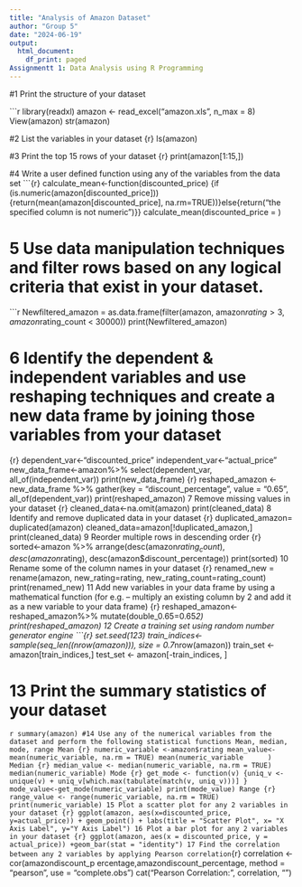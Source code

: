 ---
title: "Analysis of Amazon Dataset"
author: "Group 5"
date: "2024-06-19"
output:
  html_document:
    df_print: paged
Assignmentt 1: Data Analysis using R Programming
---

#1 Print the structure of your dataset

```{r}
library(readxl)
amazon <- read_excel("amazon.xls", n_max = 8)
View(amazon)
str(amazon)

#2 List the variables in your dataset
{r} ls(amazon)

#3 Print the top 15 rows of your dataset
{r} print(amazon[1:15,])

#4 Write a user defined function using any of the variables from the data set
```{r} calculate_mean<-function(discounted_price) {if (is.numeric(amazon[discounted_price])){return(mean(amazon[discounted_price], na.rm=TRUE))}else{return(“the specified column is not numeric”)}} calculate_mean(discounted_price = )

# 5 Use data manipulation techniques and filter rows based on any logical criteria that exist in your dataset.

```{r}
Newfiltered_amazon = as.data.frame(filter(amazon, amazon$rating > 3, amazon$rating_count < 30000))
print(Newfiltered_amazon)

# 6 Identify the dependent & independent variables and use reshaping techniques and create a new data frame by joining those variables from your dataset
{r} dependent_var<-"discounted_price" independent_var<-"actual_price" new_data_frame<-amazon%>% select(dependent_var, all_of(independent_var)) print(new_data_frame)
{r} reshaped_amazon <-new_data_frame %>% gather(key = "discount_percentage", value = "0.65", all_of(dependent_var)) print(reshaped_amazon)
7 Remove missing values in your dataset
{r} cleaned_data<-na.omit(amazon) print(cleaned_data)
8 Identify and remove duplicated data in your dataset
{r} duplicated_amazon= duplicated(amazon) cleaned_data=amazon[!duplicated_amazon,] print(cleaned_data)
9 Reorder multiple rows in descending order
{r} sorted<-amazon %>% arrange(desc(amazon$rating_count), desc(amazon$rating), desc(amazon$discount_percentage)) print(sorted)
10 Rename some of the column names in your dataset
{r} renamed_new = rename(amazon, new_rating=rating, new_rating_count=rating_count) print(renamed_new)
11 Add new variables in your data frame by using a mathematical function (for e.g. – multiply an existing column by 2 and add it as a new variable to your data frame)
{r} reshaped_amazon<-reshaped_amazon%>% mutate(double_0.65=0.65*2) print(reshaped_amazon)
12 Create a training set using random number generator engine
```{r} set.seed(123) train_indices<- sample(seq_len((nrow(amazon))), size = 0.7*nrow(amazon)) train_set <- amazon[train_indices,] test_set <- amazon[-train_indices, ]

# 13 Print the summary statistics of your dataset

```{r}
summary(amazon)
#14 Use any of the numerical variables from the dataset and perform the following statistical functions Mean, median, mode, range
Mean
{r} numeric_variable <-amazon$rating mean_value<-mean(numeric_variable, na.rm = TRUE) mean(numeric_variable      )
Median
{r} median_value <- median(numeric_variable, na.rm = TRUE) median(numeric_variable)
Mode
{r} get_mode <- function(v) {uniq_v <- unique(v) + uniq_v[which.max(tabulate(match(v, uniq_v)))] } mode_value<-get_mode(numeric_variable) print(mode_value)
Range
{r} range_value <- range(numeric_variable, na.rm = TRUE) print(numeric_variable)
15 Plot a scatter plot for any 2 variables in your dataset
{r} ggplot(amazon, aes(x=discounted_price, y=actual_price)) + geom_point() + labs(title = "Scatter Plot", x= "X Axis Label", y="Y Axis Label")
16 Plot a bar plot for any 2 variables in your dataset
{r} ggplot(amazon, aes(x = discounted_price, y = actual_price)) +geom_bar(stat = "identity")
17 Find the correlation between any 2 variables by applying Pearson correlation
```{r} correlation <- cor(amazondiscount_p ercentage,amazondiscount_percentage, method = “pearson”, use = “complete.obs”) cat(“Pearson Correlation:”, correlation, “”)

